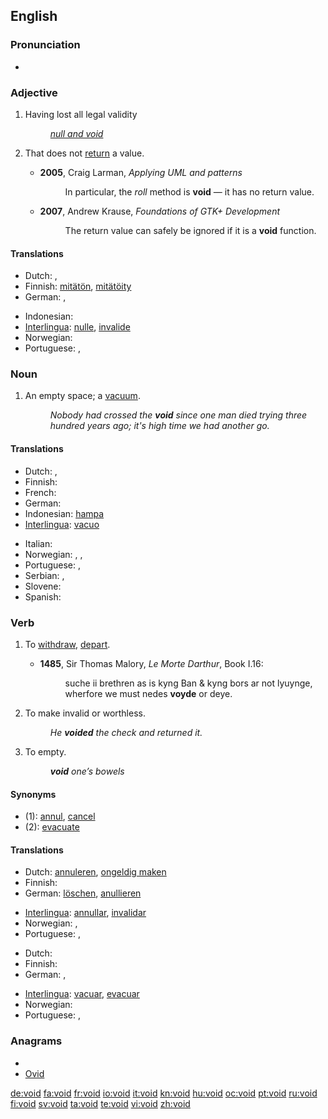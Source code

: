 ==English==
{{wikipedia}}

===Pronunciation===
* {{audio|en-us-void.ogg|Audio (US)}}
*: {{rhymes|ɔɪd}}

===Adjective===
{{en-adj|-}}

# Having lost all legal validity
#: ''[[null and void]]''
# {{computing|programming|of a [[function]] or [[method]]}} That does not [[return]] a value.
#* '''2005''', Craig Larman, ''Applying UML and patterns''
#*: In particular, the ''roll'' method is '''void''' — it has no return value.
#* '''2007''', Andrew Krause, ''Foundations of GTK+ Development''
#*: The return value can safely be ignored if it is a '''void''' function.

====Translations====
{{trans-top|Having lost all legal validity}}
* Dutch: {{t-|nl|ongeldig}}, {{t+|nl|nietig}}
* Finnish: [[mitätön]], [[mitätöity]]
* German: {{t-|de|ungültig}}, {{t+|de|nichtig}}
{{trans-mid}}
* Indonesian: {{t|id|batal|xs=Indonesian}}
* [[Interlingua]]: [[nulle]], [[invalide]]
* Norwegian: {{t-|no|ugyldig}}
* Portuguese: {{t+|pt|nulo|m}}, {{t+|pt|inválido|m}}
{{trans-bottom}}

===Noun===
{{en-noun}}

# An empty space; a [[vacuum]].
#: ''Nobody had crossed the '''void''' since one man died trying three hundred years ago; it's high time we had another go.''

====Translations====
{{trans-top|An empty space; a vacuum}}
* Dutch: {{t+|nl|vacuüm}}, {{t-|nl|leegte}}
* Finnish: {{t+|fi|tyhjiö}}
* French: {{t+|fr|vide|m}}
* German: {{t-|de|Leere|f}}
* Indonesian: [[hampa]]
* [[Interlingua]]: [[vacuo]]
{{trans-mid}}
* Italian: {{t-|it|vacuo|m}}
* Norwegian: {{t+|no|intet|n}}, {{t-|no|tomhet|m}}, {{t+|no|vakuum|n}}
* Portuguese: {{t+|pt|vazio|m}}, {{t+|pt|vácuo|m}}
* Serbian: {{t-|sr|praznina|f}},  {{t|sr|празнина|f|sc=Cyrl}}
* Slovene: {{t-|sl|praznina|f}}
* Spanish: {{t+|es|vacío|m}}
{{trans-bottom}}

===Verb===
{{en-verb}}

# {{intransitive|obsolete}} To [[withdraw]], [[depart]].
#*'''1485''', Sir Thomas Malory, ''Le Morte Darthur'', Book I.16:
#*:suche ii brethren as is kyng Ban & kyng bors ar not lyuynge, wherfore we must nedes '''voyde''' or deye.
# {{transitive}} To make invalid or worthless.
#: ''He '''voided''' the check and returned it.''
# {{transitive}} {{medicine}} To empty.
#: '''''void''' one’s bowels''

====Synonyms====
* (1): [[annul]], [[cancel]]
* (2): [[evacuate]]

====Translations====
{{trans-top|to make invalid or worthless}}
* Dutch: [[annuleren]], [[ongeldig maken]]
* Finnish: {{t+|fi|mitätöidä}}
* German: [[löschen]], [[anullieren]]
{{trans-mid}}
* [[Interlingua]]: [[annullar]], [[invalidar]]
* Norwegian: {{t-|no|annulere}}, {{t-|no|gjøre ugyldig}}
* Portuguese: {{t+|pt|anular}}, {{t+|pt|invalidar}}
{{trans-bottom}}

{{trans-top|(medicine) to empty}}
* Dutch: {{t-|nl|legen}}
* Finnish: {{t-|fi|tyhjentää}}
* German: {{t+|de|entleeren}}, {{t+|de|leeren}}
{{trans-mid}}
* [[Interlingua]]: [[vacuar]], [[evacuar]]
* Norwegian: {{t-|no|tømme}}
* Portuguese: {{t+|pt|esvaziar}}, {{t+|pt|evacuar}}
{{trans-bottom}}

===Anagrams===
* {{alphagram|diov}}
* [[Ovid#English|Ovid]]

[[de:void]]
[[fa:void]]
[[fr:void]]
[[io:void]]
[[it:void]]
[[kn:void]]
[[hu:void]]
[[oc:void]]
[[pt:void]]
[[ru:void]]
[[fi:void]]
[[sv:void]]
[[ta:void]]
[[te:void]]
[[vi:void]]
[[zh:void]]